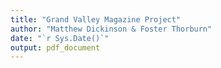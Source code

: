 ```yaml
---
title: "Grand Valley Magazine Project"
author: "Matthew Dickinson & Foster Thorburn"
date: "`r Sys.Date()`"
output: pdf_document
---
```


```r

```

